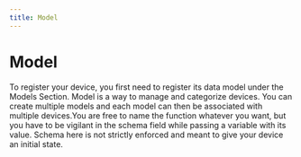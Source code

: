 ```yaml
---
title: Model
---
```

# Model

To register your device, you first need to register its data model under the Models Section. Model is a way to manage and categorize devices. You can create multiple models and each model can then be associated with multiple devices.You are free to name the function whatever you want, but you have to be vigilant in the schema field while passing a variable with its value. Schema here is not strictly enforced and meant to give your device an initial state.